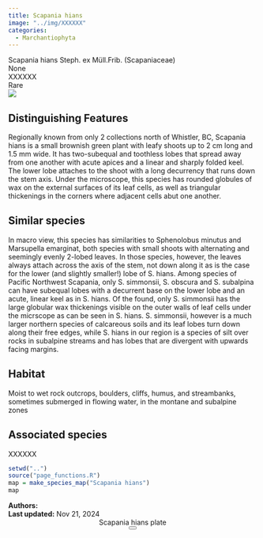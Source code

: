 ```yaml
---
title: Scapania hians
image: "../img/XXXXXX"
categories:
  - Marchantiophyta
---
```


<div class="info-panel">
 <div class="info-top">
  <div class="taxon-scientific"><span class="taxon-name">Scapania hians</span> <span class="taxon-authority">Steph. ex Müll.Frib.</span> <span class="taxon-family">(Scapaniaceae)</span></div>
  <div class="taxon-common">None</div>
 </div>
 <div class="info-bottom">
  <div class="taxon-qnd">XXXXXX</div>
  <div class="taxon-abundance">Rare</div>
 </div>
</div>
<div class="imerss-content-frame">
 <div class="imerss-image-header">
  <div class="imerss-image-holder imerss-column-left" data-toggle="tooltip" style="background-image: url(../img/XXXXXX)" title="XXXXXX">
  </div>

  <div class="imerss-image-holder imerss-column-right" data-toggle="tooltip" style="background-image: url(../img/XXXXXX)" title="XXXXXX">
  </div>
 
 </div>
 <div class="imerss-content-lower">
  <div class="imerss-column-left">
  <div class="tab-microscope" data-micromodal-trigger="modal-plate">
  <img src="../img/bryo guide microscope.png"/>
  </div>

<h2>Distinguishing Features</h2>

Regionally known from only 2 collections north of Whistler, BC, Scapania hians is a small brownish green plant with leafy shoots up to 2 cm long and 1.5 mm wide. It has two-subequal and toothless lobes that spread away from one another with acute apices and a linear and sharply folded keel. The lower lobe attaches to the shoot with a long decurrency that runs down the stem axis. Under the microscope, this species has rounded globules of wax on the external surfaces of its leaf cells, as well as triangular thickenings in the corners where adjacent cells abut one another. 

<h2>Similar species</h2>

In macro view, this species has similarities to Sphenolobus minutus and Marsupella emarginat, both species with small shoots with alternating and seemingly evenly 2-lobed leaves. In those species, however, the leaves always attach across the axis of the stem, not down along it as is the case for the lower (and slightly smaller!) lobe of S. hians. Among species of Pacific Northwest Scapania, only S. simmonsii, S. obscura and S. subalpina can have subequal lobes with a decurrent base on the lower lobe and an acute, linear keel as in S. hians. Of the found, only S. simmonsii has the large globular wax thickenings visible on the outer walls of leaf cells under the micrscope as can be seen in S. hians. S. simmonsii, however is a much larger northern species of calcareous soils and its leaf lobes turn down along their free edges, while S. hians in our region is a species of silt over rocks in subalpine streams and has lobes that are divergent with upwards facing margins. 

<h2>Habitat</h2>

Moist to wet rock outcrops, boulders, cliffs, humus, and streambanks, sometimes submerged in flowing water, in the montane and subalpine zones

<h2>Associated species</h2>

XXXXXX
</div>

<div class="imerss-column-right">

<div class="imerss-image-holder imerss-column-right" data-toggle="tooltip" style="background-image: url(../img/XXXXX)" title="XXXXX">
</div>

<div class="imerss-map-holder">
```r
setwd("..")
source("page_functions.R")
map = make_species_map("Scapania hians")
map
```
</div>

</div>

</div>
</div>

<div class="taxon-footer">
 <div class="taxon-authors"><b>Authors:</b> <span></span></div>
 <div class="taxon-update"><b>Last updated:</b> <span>Nov 21, 2024</span></div>
</div>

<div class="modal micromodal-slide" id="modal-plate" aria-hidden="true">
 <div class="modal__overlay" tabindex="-1" data-micromodal-close>
  <div class="modal__container" role="dialog" aria-modal="true" aria-labelledby="modal-plate-title" >
   <header class="modal__header">
   <div class="modal__title" id="modal-plate-title">
  Scapania hians plate
   </div>
   <button class="modal__close" aria-label="Close" data-micromodal-close></button>
   </header>
  <div class="modal__content" id="modal-plate-content">
   <div class="imerss-image-holder" data-toggle="tooltip" style="background-image: url(../img/XXXXX)" title="XXXXX">
  </div>
  </div>
  </div>
 </div>
</div>

<script src="../js/micromodal.min.js"></script>
<link href="../css/style-taxon.css" rel="stylesheet">
<link href="../css/micromodal.css" rel="stylesheet">

<script>
MicroModal.init();
</script>

